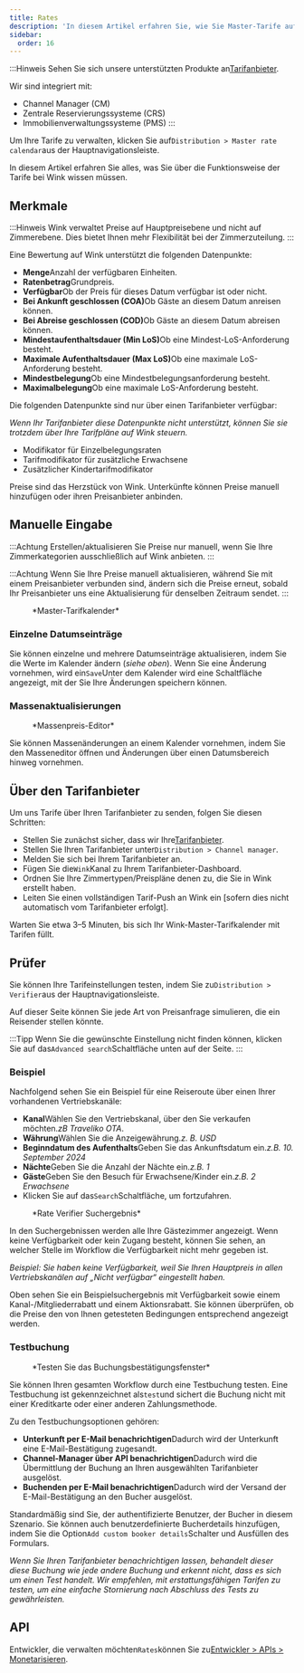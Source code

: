 ```yaml
---
title: Rates
description: 'In diesem Artikel erfahren Sie, wie Sie Master-Tarife auf Wink verwalten.'
sidebar:
  order: 16
---
```


:::Hinweis
Sehen Sie sich unsere unterstützten Produkte an[Tarifanbieter](/extranet/rate-providers).

Wir sind integriert mit:

* Channel Manager (CM)
* Zentrale Reservierungssysteme (CRS)
* Immobilienverwaltungssysteme (PMS)
  :::

Um Ihre Tarife zu verwalten, klicken Sie auf`Distribution > Master rate calendar`aus der Hauptnavigationsleiste.

In diesem Artikel erfahren Sie alles, was Sie über die Funktionsweise der Tarife bei Wink wissen müssen.

## Merkmale

:::Hinweis
Wink verwaltet Preise auf Hauptpreisebene und nicht auf Zimmerebene. Dies bietet Ihnen mehr Flexibilität bei der Zimmerzuteilung.
:::

Eine Bewertung auf Wink unterstützt die folgenden Datenpunkte:

* **Menge**Anzahl der verfügbaren Einheiten.
* **Ratenbetrag**Grundpreis.
* **Verfügbar**Ob der Preis für dieses Datum verfügbar ist oder nicht.
* **Bei Ankunft geschlossen (COA)**&#x4F;b Gäste an diesem Datum anreisen können.
* **Bei Abreise geschlossen (COD)**&#x4F;b Gäste an diesem Datum abreisen können.
* **Mindestaufenthaltsdauer (Min LoS)**&#x4F;b eine Mindest-LoS-Anforderung besteht.
* **Maximale Aufenthaltsdauer (Max LoS)**&#x4F;b eine maximale LoS-Anforderung besteht.
* **Mindestbelegung**Ob eine Mindestbelegungsanforderung besteht.
* **Maximalbelegung**Ob eine maximale LoS-Anforderung besteht.

Die folgenden Datenpunkte sind nur über einen Tarifanbieter verfügbar:

*Wenn Ihr Tarifanbieter diese Datenpunkte nicht unterstützt, können Sie sie trotzdem über Ihre Tarifpläne auf Wink steuern.*

* Modifikator für Einzelbelegungsraten
* Tarifmodifikator für zusätzliche Erwachsene
* Zusätzlicher Kindertarifmodifikator

Preise sind das Herzstück von Wink. Unterkünfte können Preise manuell hinzufügen oder ihren Preisanbieter anbinden.

## Manuelle Eingabe

:::Achtung
Erstellen/aktualisieren Sie Preise nur manuell, wenn Sie Ihre Zimmerkategorien ausschließlich auf Wink anbieten.
:::

:::Achtung
Wenn Sie Ihre Preise manuell aktualisieren, während Sie mit einem Preisanbieter verbunden sind, ändern sich die Preise erneut, sobald Ihr Preisanbieter uns eine Aktualisierung für denselben Zeitraum sendet.
:::

<figure>
  <CloudinaryImage width="700" height="251" resize="scale" quality="best" alt="Master-Tarifkalender" src="academy/rate-calendar" errorImage="noimage_opaque_nyrtl0.png" />

  <figcaption>*Master-Tarifkalender*</figcaption>
</figure>


### Einzelne Datumseinträge

Sie können einzelne und mehrere Datumseinträge aktualisieren, indem Sie die Werte im Kalender ändern (*siehe oben*). Wenn Sie eine Änderung vornehmen, wird ein`Save`Unter dem Kalender wird eine Schaltfläche angezeigt, mit der Sie Ihre Änderungen speichern können.

### Massenaktualisierungen

<figure>
  <CloudinaryImage width="700" height="267" resize="scale" quality="best" alt="Massenpreis-Editor" src="academy/bulk-editor" errorImage="noimage_opaque_nyrtl0.png" />

  <figcaption>*Massenpreis-Editor*</figcaption>
</figure>


Sie können Massenänderungen an einem Kalender vornehmen, indem Sie den Masseneditor öffnen und Änderungen über einen Datumsbereich hinweg vornehmen.

## Über den Tarifanbieter

Um uns Tarife über Ihren Tarifanbieter zu senden, folgen Sie diesen Schritten:

* Stellen Sie zunächst sicher, dass wir Ihre[Tarifanbieter](/extranet/rate-providers).
* Stellen Sie Ihren Tarifanbieter unter`Distribution > Channel manager`.
* Melden Sie sich bei Ihrem Tarifanbieter an.
* Fügen Sie die`Wink`Kanal zu Ihrem Tarifanbieter-Dashboard.
* Ordnen Sie Ihre Zimmertypen/Preispläne denen zu, die Sie in Wink erstellt haben.
* Leiten Sie einen vollständigen Tarif-Push an Wink ein \[sofern dies nicht automatisch vom Tarifanbieter erfolgt].

Warten Sie etwa 3–5 Minuten, bis sich Ihr Wink-Master-Tarifkalender mit Tarifen füllt.

## Prüfer

Sie können Ihre Tarifeinstellungen testen, indem Sie zu`Distribution > Verifier`aus der Hauptnavigationsleiste.

Auf dieser Seite können Sie jede Art von Preisanfrage simulieren, die ein Reisender stellen könnte.

:::Tipp
Wenn Sie die gewünschte Einstellung nicht finden können, klicken Sie auf das`Advanced search`Schaltfläche unten auf der Seite.
:::

### Beispiel

Nachfolgend sehen Sie ein Beispiel für eine Reiseroute über einen Ihrer vorhandenen Vertriebskanäle:

* **Kanal**Wählen Sie den Vertriebskanal, über den Sie verkaufen möchten.*zB Traveliko OTA*.
* **Währung**Wählen Sie die Anzeigewährung.*z. B. USD*
* **Beginndatum des Aufenthalts**Geben Sie das Ankunftsdatum ein.*z.B. 10. September 2024*
* **Nächte**Geben Sie die Anzahl der Nächte ein.*z.B. 1*
* **Gäste**Geben Sie den Besuch für Erwachsene/Kinder ein.*z.B. 2 Erwachsene*
* Klicken Sie auf das`Search`Schaltfläche, um fortzufahren.

<figure>
  <CloudinaryImage width="350" height="501" resize="scale" quality="best" alt="Ergebnis des Rate-Verifiers" src="academy/rate-verifier" errorImage="noimage_opaque_nyrtl0.png" />

  <figcaption>*Rate Verifier Suchergebnis*</figcaption>
</figure>


In den Suchergebnissen werden alle Ihre Gästezimmer angezeigt.
Wenn keine Verfügbarkeit oder kein Zugang besteht, können Sie sehen, an welcher Stelle im Workflow die Verfügbarkeit nicht mehr gegeben ist.

*Beispiel: Sie haben keine Verfügbarkeit, weil Sie Ihren Hauptpreis in allen Vertriebskanälen auf „Nicht verfügbar“ eingestellt haben.*

Oben sehen Sie ein Beispielsuchergebnis mit Verfügbarkeit sowie einem Kanal-/Mitgliederrabatt und einem Aktionsrabatt.
Sie können überprüfen, ob die Preise den von Ihnen getesteten Bedingungen entsprechend angezeigt werden.

### Testbuchung

<figure>
  <CloudinaryImage width="350" height="459" resize="scale" quality="best" alt="Buchungsmodal testen" src="academy/test-booking" errorImage="noimage_opaque_nyrtl0.png" />

  <figcaption>*Testen Sie das Buchungsbestätigungsfenster*</figcaption>
</figure>


Sie können Ihren gesamten Workflow durch eine Testbuchung testen.
Eine Testbuchung ist gekennzeichnet als`test`und sichert die Buchung nicht mit einer Kreditkarte oder einer anderen Zahlungsmethode.

Zu den Testbuchungsoptionen gehören:

* **Unterkunft per E-Mail benachrichtigen**Dadurch wird der Unterkunft eine E-Mail-Bestätigung zugesandt.
* **Channel-Manager über API benachrichtigen**Dadurch wird die Übermittlung der Buchung an Ihren ausgewählten Tarifanbieter ausgelöst.
* **Buchenden per E-Mail benachrichtigen**Dadurch wird der Versand der E-Mail-Bestätigung an den Bucher ausgelöst.

Standardmäßig sind Sie, der authentifizierte Benutzer, der Bucher in diesem Szenario. Sie können auch benutzerdefinierte Bucherdetails hinzufügen, indem Sie die Option`Add custom booker details`Schalter und Ausfüllen des Formulars.

*Wenn Sie Ihren Tarifanbieter benachrichtigen lassen, behandelt dieser diese Buchung wie jede andere Buchung und erkennt nicht, dass es sich um einen Test handelt. Wir empfehlen, mit erstattungsfähigen Tarifen zu testen, um eine einfache Stornierung nach Abschluss des Tests zu gewährleisten.*

## API

Entwickler, die verwalten möchten`Rates`können Sie zu[Entwickler > APIs > Monetarisieren](/developers/apis/#monetize-api).

